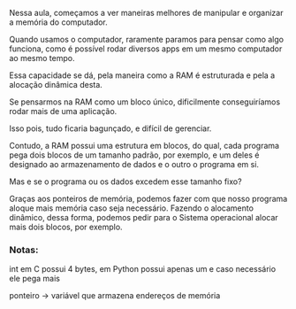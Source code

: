 






Nessa aula, começamos a ver maneiras melhores de manipular e organizar a
memória do computador.

Quando usamos o computador, raramente paramos para pensar como algo
funciona, como é possível rodar diversos apps em um mesmo computador ao
mesmo tempo.

Essa capacidade se dá, pela maneira como a RAM é estruturada e pela a
alocação dinâmica desta.








Se pensarmos na RAM como um bloco único, dificilmente conseguiríamos
rodar mais de uma aplicação.

Isso pois, tudo ficaria bagunçado, e difícil de gerenciar.

Contudo, a RAM possui uma estrutura em blocos, do qual, cada programa
pega dois blocos de um tamanho padrão, por exemplo, e um deles é
designado ao armazenamento de dados e o outro o programa em si.

Mas e se o programa ou os dados excedem esse tamanho fixo?








Graças aos ponteiros de memória, podemos fazer com que nosso programa
aloque mais memória caso seja necessário. Fazendo o alocamento dinâmico,
dessa forma, podemos pedir para o Sistema operacional alocar mais dois
blocos, por exemplo.








### Notas:

int em C possui 4 bytes, em Python possui apenas um e caso necessário
ele pega mais

ponteiro → variável que armazena endereços de memória


